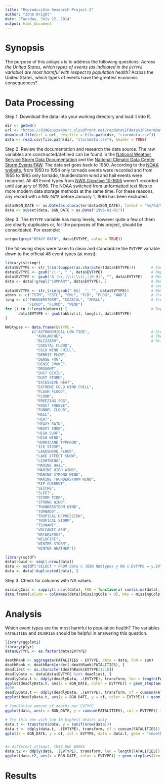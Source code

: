 ```yaml
---
title: "Reproducible Research Project 2"
author: "John Wright"
date: "Tuesday, July 22, 2014"
output: html_document
---
```


# Synopsis
The purpose of this anlaysis is to address the following questions:
*Across the United States, which types of events (as indicated in the `EVTYPE` variable) are most harmful with respect to population health?
*Across the United States, which types of events have the greatest economic consequences?

# Data Processing

Step 1. Download the data into your working directory and load it into R.
```r
dir <- getwd()
url <- "https://d396qusza40orc.cloudfront.net/repdata%2Fdata%2FStormData.csv.bz2"
download.file(url = url, destfile = file.path(dir, "stormdata.csv"))
data <- read.csv(file.path(dir, "stormdata.csv"), header = TRUE)
```

Step 2. Review the documentation and research the data source. The raw variables are constructed/defined can be found in the [National Weather Service Storm Data Documentation](https://d396qusza40orc.cloudfront.net/repdata%2Fpeer2_doc%2Fpd01016005curr.pdf) and the [National Climatic Data Center Storm Events FAW](https://d396qusza40orc.cloudfront.net/repdata%2Fpeer2_doc%2FNCDC%20Storm%20Events-FAQ%20Page.pdf). The data set goes back to 1950. According to the [NOAA website](http://www.ncdc.noaa.gov/stormevents/details.jsp), from 1950 to 1954 only tornado events were recorded and from 1955 to 1995 only tornado, thunderstorm wind and hail events were recorded. All 48 Event types from [NWS Directive 10-1605](http://www.ncdc.noaa.gov/stormevents/pd01016005curr.pdf) weren't recorded until January of 1996. The NOAA switched from unformatted text files to more modern data storage methods at the same time. For these reasons, any record with a `BGN_DATE` before January 1, 1996 has been excluded.
```r
data$BGN_DATE <- as.Date(as.character(data$BGN_DATE), format = "%m/%d/%Y")
data <- subset(data, BGN_DATE > as.Date("1996-01-01"))
```

Step 3. The `EVTYPE` variable has many levels, however quite a few of them are clearly duplicates or, for the purposes of this project, should be consolidated. For example:
```r
unique(grep("HEAVY RAIN", data$EVTYPE, value = TRUE))
```

The following steps were taken to clean and standardize the `EVTYPE` variable down to the official 48 event types (at most):
```r
library(stringr)
data$EVTYPE <- str_trim(toupper(as.character(data$EVTYPE)))       # Convert EVTYPE to character class, upper case, and remove leading and trailing spaces.
data$EVTYPE <- gsub("/|-", " ", data$EVTYPE)                      # Replace "/" and "-" characters with spaces.
data$EVTYPE <- gsub("& |\\.|\\(|\\)|,|[0-9]", "", data$EVTYPE)    # Remove all non alphabetical characters.
data <- data[!grepl("SUMMARY", data$EVTYPE), ]                    # Remove any "SUMMARY..." event types. These records have lots of missing data and 
                                                                  # events that they refer to should be represented in other records.
data$EVTYPE <- str_trim(gsub(" G$|  ", "", data$EVTYPE))          # Remove trailing "G" or duplicated whitespace caused by earlier cleaning steps.
abbrv <- c("TSTM", "CSTL", "SML", "FLD", "FLDG", "WND")           # Create a vector of the abbreviations used in the remaining event types.
long <- c("THUNDERSTORM", "COASTAL", "SMALL",                     # Create a vector of the long version of the abbreviation.
          "FLOOD", "FLOOD", "WIND")   
for (i in 1:length(abbrv)) {                                      # Replace all abbreviations with their longer version.
      data$EVTYPE <- gsub(abbrv[i], long[i], data$EVTYPE)
}

NWStypes <- data.frame(EVTYPE = 
            c("ASTRONOMICAL LOW TIDE",                            # Store a vector of all 48 official types of event.
              "AVALANCHE",                                        # The list can be found in this document: 
              "BLIZZARD",                                         # http://www.ncdc.noaa.gov/stormevents/pd01016005curr.pdf
              "COASTAL FLOOD",
              "COLD WIND CHILL",
              "DEBRIS FLOW",
              "DENSE FOG",
              "DENSE SMOKE",
              "DROUGHT",
              "DUST DEVIL",
              "DUST STORM",
              "EXCESSIVE HEAT",
              "EXTREME COLD WIND CHILL",
              "FLASH FLOOD",
              "FLOOD",
              "FREEZING FOG",
              "FROST FREEZE",
              "FUNNEL CLOUD",
              "HAIL",
              "HEAT",
              "HEAVY RAIN",
              "HEAVY SNOW",
              "HIGH SURF",
              "HIGH WIND",
              "HURRICANE TYPHOON",
              "ICE STORM",
              "LAKESHORE FLOOD",
              "LAKE EFFECT SNOW",
              "LIGHTNING",
              "MARINE HAIL",
              "MARINE HIGH WIND",
              "MARINE STRONG WIND",
              "MARINE THUNDERSTORM WIND",
              "RIP CURRENT",
              "SEICHE",
              "SLEET",
              "STORM TIDE",
              "STRONG WIND",
              "THUNDERSTORM WIND",
              "TORNADO",
              "TROPICAL DEPRESSION",
              "TROPICAL STORM",
              "TSUNAMI",
              "VOLCANIC ASH",
              "WATERSPOUT",
              "WILDFIRE",
              "WINTER STORM",
              "WINTER WEATHER"))

library(sqldf)
data$rowid <- seq(1:nrow(data))
data <- sqldf("SELECT * FROM data x JOIN NWStypes y ON x.EVTYPE = y.EVTYPE") # Filter out records that don't match one of the 48 event types
data <- data[!duplicated(data), ]                                            # Check for duplicates
```

Step 3. Check for columns with NA values.
```r
missingCols <- sapply(1:ncol(data), FUN = function(x) sum(is.na(data[, x])))
data.frame(Column = colnames(data)[missingCols > 0], NAs = missingCols[missingCols > 0])
```

# Analysis
Which event types are the most harmful to population health? The variables `FATALITIES` and `INJURIES` should be helpful in answering this question.
```r
library(ggplot2)
library(plyr)
data$EVTYPE <- as.factor(data$EVTYPE)

deathRank <- aggregate(FATALITIES ~ EVTYPE, data = data, FUN = sum)     # Subset the data to only include the top 10 deadliest events
deathRank <- deathRank[order(-deathRank$FATALITIES), ]
deadliest <- as.character(deathRank$EVTYPE[1:10])
deadlyData <- data[data$EVTYPE %in% deadliest, ]
deadlyData.t <- ddply(deadlyData, .(EVTYPE), transform, len = length(FATALITIES))
ggplot(deadlyData.t, aes(x = BGN_DATE, color = EVTYPE)) + geom_step(aes(len = len, y = ..y.. * len), stat = "ecdf", size = 1)
#OR#
deadlyData.t <- ddply(deadlyData, .(EVTYPE), transform, cf = cumsum(FATALITIES))
ggplot(deadlyData.t, aes(x = BGN_DATE, y = cf, color = EVTYPE)) + geom_line()

# Cumulative amount of deaths per EVTYPE
ggplot(data, aes(x = BGN_DATE, y = cumsum(FATALITIES), col = EVTYPE)) + geom_line()

# Try this one with top 10 highest deaths only
data.t <- transform(data, y = runif(nrow(data)))
data.t <- ddply(data.t, .(EVTYPE), transform, cf = cumsum(FATALITIES))
qplot(x = BGN_DATE, y = cf, col = EVTYPE, data = data.t, geom = "smooth") + geom_line()


#a different attempt, THIS ONE WORKS
data.t2 <- ddply(data, .(EVTYPE), transform, len = length(FATALITIES))
ggplot(data.t2, aes(x = BGN_DATE, color = EVTYPE)) + geom_step(aes(len = len, y = ..y.. * len), stat = "ecdf", size = 1)
```
# Results
